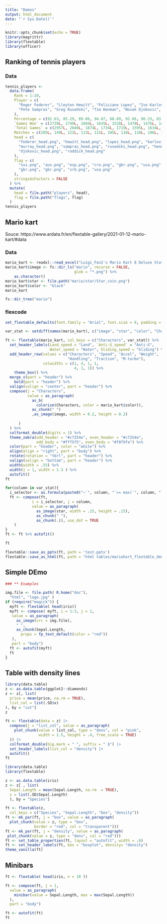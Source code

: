 ```yaml
---
title: "Demos"
output: html_document
date: "`r Sys.Date()`"
---
```


```r
knitr::opts_chunk$set(echo = TRUE)
library(magrittr) 
library(flextable)
library(officer)
```

## Ranking of tennis players

### Data 


```r
tennis_players <-
  data.frame(
    Rank = 1:10,
    Player = c(
      "Roger Federer", "Lleyton Hewitt", "Feliciano Lopez", "Ivo Karlovic", "Andy Murray",
      "Pete Sampras", "Greg Rusedski", "Tim Henman", "Novak Djokovic", "Andy Roddick"
    ),
    Percentage = c(92.63, 85.29, 89.86, 94.87, 88.89, 92.66, 90.33, 83.77, 89.12, 92.76),
    `Games Won` = c(2739L, 1740L, 1684L, 1645L, 1528L, 1478L, 1476L, 1461L, 1442L, 1410L),
    `Total Games` = c(2957L, 2040L, 1874L, 1734L, 1719L, 1595L, 1634L, 1744L, 1618L, 1520L),
    Matches = c(205L, 149L, 122L, 113L, 121L, 105L, 116L, 110L, 106L, 103L),
    head = c(
      "federer_head.png", "hewitt_head.png", "lopez_head.png", "karlovic_head.png",
      "murray_head.png", "sampras_head.png", "rusedski_head.png", "henman_head.png",
      "djokovic_head.png", "roddick_head.png"
    ),
    flag = c(
      "sui.png", "aus.png", "esp.png", "cro.png", "gbr.png", "usa.png",
      "gbr.png", "gbr.png", "srb.png", "usa.png"
    ),
    stringsAsFactors = FALSE
  ) %>%
  mutate(
    head = file.path("players", head),
    flag = file.path("flags", flag)
  )
tennis_players
```

## Mario kart

Souce: https://www.ardata.fr/en/flextable-gallery/2021-01-12-mario-kart/#data

### Data 

```r
mario_kart <- readxl::read_excel("Luigi_Fan2's Mario Kart 8 Deluxe Stat Chart.xlsx", range = "A2:M18")
mario_kart$image <- fs::dir_ls("mario", recurse = FALSE,
                               glob = "*.png") %>% 
    as.character()
mario_kart$star <- file.path("mario/star/Star_coin.png")
mario_kart$color <- "black"
mario_kart

fs::dir_tree("mario")
```

### flexcode

```r
set_flextable_defaults(font.family = "Arial", font.size = 9, padding = 2, digits = 1)

var_stat <- setdiff(names(mario_kart), c("image", "star", "color", "Characters"))

ft <- flextable(mario_kart, col_keys = c("Characters", var_stat)) %>% 
  set_header_labels(Land_speed = "Land", `Anti-G_speed` = "Anti-G", 
                    Water_speed = "Water", Gliding_speed = "Gliding") %>% 
  add_header_row(values = c("Characters", "Speed", "Accel", "Weight",
                            "Handling", "Traction", "M-turbo"),
                 colwidths = c(1, 4, 1, 1,
                               4, 1, 1)) %>%
    theme_box() %>% 
  merge_v(part = "header") %>%
    bold(part = "header") %>% 
  valign(valign = "center", part = "header") %>% 
  compose(j = "Characters", 
          value = as_paragraph(
            as_b(
              colorize(Characters, color = mario_kart$color)), 
            as_chunk(" ")
            ,as_image(image, width = 0.2, height = 0.2)
            
      )
  ) %>% 
  colformat_double(digits = 1) %>% 
  theme_zebra(odd_header = "#c7254e", even_header = "#c7254e",
              odd_body = "#fff5f5", even_body = "#f8f9fa") %>% 
  color(part = "header", color = "white") %>% 
  align(align = "right", part = "body") %>%
  rotate(rotation = "tbrl", part = "header") %>% 
  valign(valign = "bottom", part = "header") %>% 
  width(width = .55) %>% 
  width(j = 1, width = 1.3 ) %>% 
  autofit()
ft
```

```r
for(column in var_stat){
  i_selector <- as.formula(paste0("~`", column, "`>= max(`", column, "`, na.rm = TRUE)"))
  ft <- compose(ft, 
            i = i_selector, j = column, 
            value = as_paragraph(
              as_image(star, width = .15, height = .15), 
              as_chunk(" "), 
              as_chunk(.)), use_dot = TRUE
    )
}
ft <- ft %>% autofit() 

ft

flextable::save_as_pptx(ft, path = 'test.pptx')
flextable::save_as_html(ft, path = "html tables/mariokart_flextable_demo.html")
```

## Simple DEmo

```r
### ** Examples

img.file <- file.path( R.home("doc"),
  "html", "logo.jpg" )
if (require("magick")) {
  myft <- flextable( head(iris))
  myft <- compose( myft, i = 1:3, j = 1,
   value = as_paragraph(
     as_image(src = img.file),
     " ",
     as_chunk(Sepal.Length,
       props = fp_text_default(color = "red"))
   ),
   part = "body")
  ft <- autofit(myft)
  ft
}
```

## Table with density lines

```r
library(data.table)
z <- as.data.table(ggplot2::diamonds)
z <- z[, list(
  price = mean(price, na.rm = TRUE),
  list_col = list(.SD$x)
), by = "cut"]
z
```


```r
ft <- flextable(data = z) |>
  compose(j = "list_col", value = as_paragraph(
    plot_chunk(value = list_col, type = "dens", col = "pink", 
               width = 1.5, height = .4, free_scale = TRUE)
  )) |>
  colformat_double(big.mark = " ", suffix = " $") |> 
  set_header_labels(list_col = "density") |> 
  autofit()
ft
```
```r
library(data.table)
library(flextable)

z <- as.data.table(iris)
z <- z[ , list(
  Sepal.Length = mean(Sepal.Length, na.rm  = TRUE),
  z = list(.SD$Sepal.Length)
  ), by = "Species"]

ft <- flextable(z,
  col_keys = c("Species", "Sepal.Length", "box", "density"))
ft <- mk_par(ft, j = "box", value = as_paragraph(
  plot_chunk(value = z, type = "box",
             border = "red", col = "transparent")))
ft <- mk_par(ft, j = "density", value = as_paragraph(
 plot_chunk(value = z, type = "dens", col = "red")))
ft <- set_table_properties(ft, layout = "autofit", width = .6)
ft <- set_header_labels(ft, box = "boxplot", density= "density")
theme_vanilla(ft)
```
## Minibars

```r
ft <- flextable( head(iris, n = 10 ))

ft <- compose(ft, j = 1,
  value = as_paragraph(
    minibar(value = Sepal.Length, max = max(Sepal.Length))
  ),
  part = "body")

ft <- autofit(ft)
ft


```

